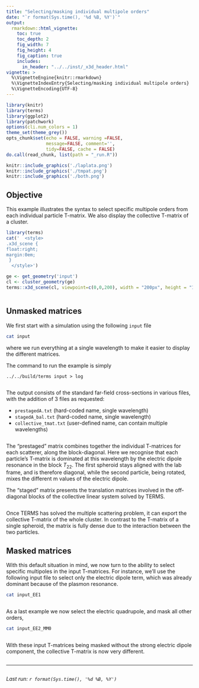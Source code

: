 ```yaml
---
title: "Selecting/masking individual multipole orders"
date: "`r format(Sys.time(), '%d %B, %Y')`"
output:
  rmarkdown::html_vignette:
    toc: true
    toc_depth: 2
    fig_width: 7
    fig_height: 4
    fig_caption: true
    includes:
      in_header: "../../inst/_x3d_header.html"
vignette: >
  %\VignetteEngine{knitr::rmarkdown}
  %\VignetteIndexEntry{Selecting/masking individual multipole orders}
  %\VignetteEncoding{UTF-8}
---
```


```r
library(knitr)
library(terms)
library(ggplot2)
library(patchwork)
options(cli.num_colors = 1)
theme_set(theme_grey())
opts_chunk$set(echo = FALSE, warning =FALSE,
               message=FALSE, comment='', 
               tidy=FALSE, cache = FALSE)
do.call(read_chunk, list(path = "_run.R"))
```


```r
knitr::include_graphics('./laplata.png')
knitr::include_graphics('./tmpat.png')
knitr::include_graphics('./both.png')
```

## Objective

This example illustrates the syntax to select specific multipole orders from each individual particle T-matrix. We also display the collective T-matrix of a cluster.


```r
library(terms)
cat('  <style>
.x3d_scene {
float:right;
margin:0em;
 }
  </style>')

ge <- get_geometry('input')
cl <- cluster_geometry(ge)
terms::x3d_scene(cl, viewpoint=c(0,0,200), width = "200px", height = "150px", default_material='gold')
```

```r
```

## Unmasked matrices

We first start with a simulation using the following `input` file

```bash
cat input
```

where we run everything at a single wavelength to make it easier to display the different matrices.

The command to run the example is simply

```
../../build/terms input > log
```

```r
```

The output consists of the standard far-field cross-sections in various files, with the addition of 3 files as requested: 

- `prestagedA.txt` (hard-coded name, single wavelength)
- `stagedA_bal.txt` (hard-coded name, single wavelength)
- `collective_tmat.txt`  (user-defined name, can contain multiple wavelengths)

```r
```

The "prestaged" matrix combines together the individual T-matrices for each scatterer, along the block-diagonal. Here we recognise that each particle's T-matrix is dominated at this wavelength by the electric dipole resonance in the block $T_{22}$. The first spheroid stays aligned with the lab frame, and is therefore diagonal, while the second particle, being rotated, mixes the different m values of the electric dipole.

The "staged" matrix presents the translation matrices involved in the off-diagonal blocks of the collective linear system solved by TERMS. 

```r
```

Once TERMS has solved the multiple scattering problem, it can export the collective T-matrix of the whole cluster. In contrast to the T-matrix of a single spheroid, the matrix is fully dense due to the interaction between the two particles. 

## Masked matrices

With this default situation in mind, we now turn to the ability to select specific multipoles in the input T-matrices. For instance, we'll use the following input file to select only the electric dipole term, which was already dominant because of the plasmon resonance.

```bash
cat input_EE1
```

```r
```

As a last example we now select the electric quadrupole, and mask all other orders,

```bash
cat input_EE2_MM0
```

```r
```

With these input T-matrices being masked without the strong electric dipole component, the collective T-matrix is now very different.

```r
```


-----

```r
```
_Last run: `r format(Sys.time(), '%d %B, %Y')`_
